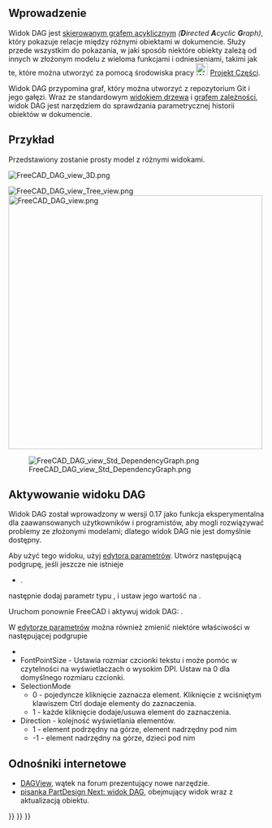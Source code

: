 <languages/>

<span id="Introduction"></span>
==Wprowadzenie==

{{TOCright}}

Widok DAG jest [https://en.wikipedia.org/wiki/Directed_acyclic_graph skierowanym grafem acyklicznym] ''('''D'''irected '''A'''cyclic '''G'''raph)'', który pokazuje relacje między różnymi obiektami w dokumencie. Służy przede wszystkim do pokazania, w jaki sposób niektóre obiekty zależą od innych w złożonym modelu z wieloma funkcjami i odniesieniami, takimi jak te, które można utworzyć za pomocą środowiska pracy [[Image:Workbench_PartDesign.svg|24px]] [[PartDesign_Workbench/pl|Projekt Części]].

Widok DAG przypomina graf, który można utworzyć z repozytorium Git i jego gałęzi. Wraz ze standardowym [[Tree_view/pl|widokiem drzewa]] i [[Std_DependencyGraph/pl|grafem zależności]], widok DAG jest narzędziem do sprawdzania parametrycznej historii obiektów w dokumencie.

<span id="Example"></span>
==Przykład==

Przedstawiony zostanie prosty model z różnymi widokami.

[[File:FreeCAD_DAG_view_3D.png]]
{{Caption|Modelowanie za pomocą kształtów 2D i 3D.}}

[[File:FreeCAD_DAG_view_Tree_view.png]] [[File:FreeCAD_DAG_view.png|x500px]]

{{Caption|Po lewej: obiekty pokazane w standardowym [[Tree_view/pl|widoku drzewa]]. Po prawej: obiekty pokazane w widoku DAG.}}

[[File:FreeCAD_DAG_view_Std_DependencyGraph.png]]

{{Caption|Relacje między obiektami pokazanymi w [[Std_DependencyGraph/pl|grafie zależności]].}}

<span id="Activating_the_DAG_view"></span>
==Aktywowanie widoku DAG==

Widok DAG został wprowadzony w wersji 0.17 jako funkcja eksperymentalna dla zaawansowanych użytkowników i programistów, aby mogli rozwiązywać problemy ze złożonymi modelami; dlatego widok DAG nie jest domyślnie dostępny.

Aby użyć tego widoku, użyj [[Std DlgParameter|edytora parametrów]]. Utwórz następującą podgrupę, jeśli jeszcze nie istnieje
* {{incode|BaseApp/Preferences/DockWindows/DAGView}}.

następnie dodaj parametr {{incode|Enabled}} typu {{incode|Boolean}}, i ustaw jego wartość na {{TRUE/pl}}.

Uruchom ponownie FreeCAD i aktywuj widok DAG: {{MenuCommand|{{StdMenu|[[Std_View_Menu|Widok]]}} → Panele → Widok DAG}}.

W [[Std_DlgParameter/pl|edytorze parametrów]] można również zmienić niektóre właściwości w następującej podgrupie
* {{incode|BaseApp/Preferences/DAGView}}
* FontPointSize - Ustawia rozmiar czcionki tekstu i może pomóc w czytelności na wyświetlaczach o wysokim DPI. Ustaw na 0 dla domyślnego rozmiaru czcionki.
* SelectionMode
** 0 - pojedyncze kliknięcie zaznacza element. Kliknięcie z wciśniętym klawiszem Ctrl dodaje elementy do zaznaczenia. 
** 1 - każde kliknięcie dodaje/usuwa element do zaznaczenia.
* Direction - kolejność wyświetlania elementów.
** 1 - element podrzędny na górze, element nadrzędny pod nim
** -1 - element nadrzędny na górze, dzieci pod nim

<span id="Links"></span>
==Odnośniki internetowe==

* [https://forum.freecad.org/viewtopic.php?f=20&t=11276 DAGView], wątek na forum prezentujący nowe narzędzie.
* [https://forum.freecad.org/viewtopic.php?t=15375 pisanka PartDesign Next: widok DAG], obejmujący widok wraz z aktualizacją obiektu.

{{Interface navi{{#translation:}}}}
{{Std Base navi{{#translation:}}}}
{{Userdocnavi{{#translation:}}}}